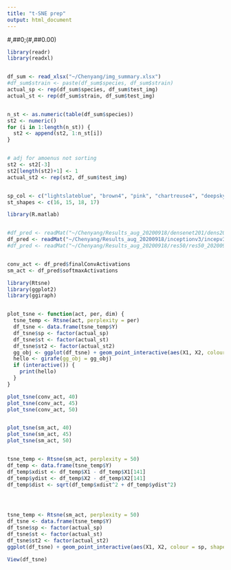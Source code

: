 ---
title: "t-SNE prep"
output: html_document
---

#,##0;(#,##0.00)


```{r t-SNE set up}
library(readr)
library(readxl)


df_sum <- read_xlsx("~/Chenyang/img_summary.xlsx")
#df_sum$strain <- paste(df_sum$species, df_sum$strain)
actual_sp <- rep(df_sum$species, df_sum$test_img)
actual_st <- rep(df_sum$strain, df_sum$test_img)


n_st <- as.numeric(table(df_sum$species))
st2 <- numeric()
for (i in 1:length(n_st)) {
  st2 <- append(st2, 1:n_st[i])
}


# adj for amoenus not sorting
st2 <- st2[-3]
st2[length(st2)+1] <- 1
actual_st2 <- rep(st2, df_sum$test_img)


sp_col <- c("lightslateblue", "brown4", "pink", "chartreuse4", "deepskyblue3", "#B5995B", "#789078", "#000000", "#FF0000", "cyan", "#76654C", "khaki3", "chartreuse", "magenta", "orange")
st_shapes <- c(16, 15, 18, 17)
```



```{r load matlab output}
library(R.matlab)


#df_pred <- readMat("~/Chenyang/Results_aug_20200918/densenet201/dens201_20200920.mat")
df_pred <- readMat("~/Chenyang/Results_aug_20200918/inceptionv3/incepv3_20200920.mat")
#df_pred <- readMat("~/Chenyang/Results_aug_20200918/res50/res50_20200918.mat")


conv_act <- df_pred$finalConvActivations
sm_act <- df_pred$softmaxActivations
```



```{r custom t-SNE plot}
library(Rtsne)
library(ggplot2)
library(ggiraph)


plot_tsne <- function(act, per, dim) {
  tsne_temp <- Rtsne(act, perplexity = per)
  df_tsne <- data.frame(tsne_temp$Y)
  df_tsne$sp <- factor(actual_sp)
  df_tsne$st <- factor(actual_st)
  df_tsne$st2 <- factor(actual_st2)
  gg_obj <- ggplot(df_tsne) + geom_point_interactive(aes(X1, X2, colour = sp, shape = st2, tooltip = st2, data_id = 1:175), size = 4, show.legend = F) + scale_colour_manual(values = sp_col) + scale_shape_manual(values = st_shapes) + theme_classic()
  hello <- girafe(gg_obj = gg_obj)
  if (interactive()) {
    print(hello)
  }
}
```



```{r}
plot_tsne(conv_act, 40)
plot_tsne(conv_act, 45)
plot_tsne(conv_act, 50)


plot_tsne(sm_act, 40)
plot_tsne(sm_act, 45)
plot_tsne(sm_act, 50)


tsne_temp <- Rtsne(sm_act, perplexity = 50)
df_temp <- data.frame(tsne_temp$Y)
df_temp$xdist <- df_temp$X1 - df_temp$X1[141]
df_temp$ydist <- df_temp$X2 - df_temp$X2[141]
df_temp$dist <- sqrt(df_temp$xdist^2 + df_temp$ydist^2)




tsne_temp <- Rtsne(sm_act, perplexity = 50)
df_tsne <- data.frame(tsne_temp$Y)
df_tsne$sp <- factor(actual_sp)
df_tsne$st <- factor(actual_st)
df_tsne$st2 <- factor(actual_st2)
ggplot(df_tsne) + geom_point_interactive(aes(X1, X2, colour = sp, shape = st2, tooltip = st2, data_id = 1:175), size = 4, show.legend = F) + scale_colour_manual(values = sp_col) + scale_shape_manual(values = st_shapes) + theme_classic()

View(df_tsne)
```


